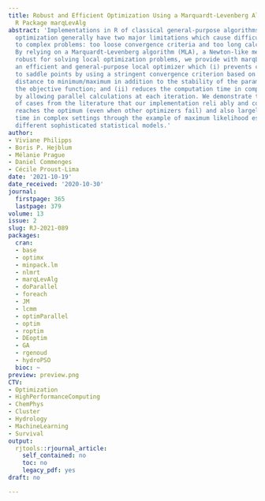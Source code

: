 ```yaml
---
title: Robust and Efficient Optimization Using a Marquardt-Levenberg Algorithm with
  R Package marqLevAlg
abstract: 'Implementations in R of classical general-purpose algorithms for local
  optimization generally have two major limitations which cause difficulties in applications
  to complex problems: too loose convergence criteria and too long calculation time.
  By relying on a Marquardt-Levenberg algorithm (MLA), a Newton-like method particularly
  robust for solving local optimization problems, we provide with marqLevAlg package
  an efficient and general-purpose local optimizer which (i) prevents con vergence
  to saddle points by using a stringent convergence criterion based on the relative
  distance to minimum/maximum in addition to the stability of the parameters and of
  the objective function; and (ii) reduces the computation time in complex settings
  by allowing parallel calculations at each iteration. We demonstrate through a variety
  of cases from the literature that our implementation reli ably and consistently
  reaches the optimum (even when other optimizers fail) and also largely reduces computational
  time in complex settings through the example of maximum likelihood estimation of
  different sophisticated statistical models.'
author:
- Viviane Philipps
- Boris P. Hejblum
- Mélanie Prague
- Daniel Commenges
- Cécile Proust-Lima
date: '2021-10-19'
date_received: '2020-10-30'
journal:
  firstpage: 365
  lastpage: 379
volume: 13
issue: 2
slug: RJ-2021-089
packages:
  cran:
  - base
  - optimx
  - minpack.lm
  - nlmrt
  - marqLevAlg
  - doParallel
  - foreach
  - JM
  - lcmm
  - optimParallel
  - optim
  - roptim
  - DEoptim
  - GA
  - rgenoud
  - hydroPSO
  bioc: ~
preview: preview.png
CTV:
- Optimization
- HighPerformanceComputing
- ChemPhys
- Cluster
- Hydrology
- MachineLearning
- Survival
output:
  rjtools::rjournal_article:
    self_contained: no
    toc: no
    legacy_pdf: yes
draft: no

---
```

